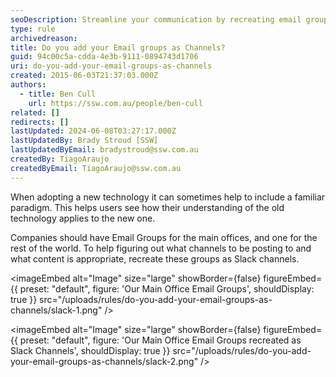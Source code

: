 ```yaml
---
seoDescription: Streamline your communication by recreating email groups as Slack channels, ensuring effective posting and content sharing.
type: rule
archivedreason:
title: Do you add your Email groups as Channels?
guid: 94c00c5a-cdda-4e3b-9111-0894743d1706
uri: do-you-add-your-email-groups-as-channels
created: 2015-06-03T21:37:03.000Z
authors:
  - title: Ben Cull
    url: https://ssw.com.au/people/ben-cull
related: []
redirects: []
lastUpdated: 2024-06-08T03:27:17.000Z
lastUpdatedBy: Brady Stroud [SSW]
lastUpdatedByEmail: bradystroud@ssw.com.au
createdBy: TiagoAraujo
createdByEmail: TiagoAraujo@ssw.com.au
---
```


When adopting a new technology it can sometimes help to include a familiar paradigm. This helps users see how their understanding of the old technology applies to the new one.

Companies should have Email Groups for the main offices, and one for the rest of the world. To help figuring out what channels to be posting to and what content is appropriate, recreate these groups as Slack channels.

<imageEmbed
  alt="Image"
  size="large"
  showBorder={false}
  figureEmbed={{
    preset: "default",
    figure: 'Our Main Office Email Groups',
    shouldDisplay: true
  }}
  src="/uploads/rules/do-you-add-your-email-groups-as-channels/slack-1.png"
/>


<imageEmbed
  alt="Image"
  size="large"
  showBorder={false}
  figureEmbed={{
    preset: "default",
    figure: 'Our Main Office Email Groups recreated as Slack Channels',
    shouldDisplay: true
  }}
  src="/uploads/rules/do-you-add-your-email-groups-as-channels/slack-2.png"
/>
